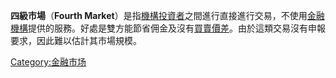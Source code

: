 {{NoteTA|G1=Economics}}
{{Multiple issues|
{{Expert needed|subject=金融学|time=2021-04-12T05:12:37+00:00}}
{{Unreferenced|time=2021-04-12T05:12:37+00:00}}
}}
'''四級市場'''（'''Fourth Market'''）是指[[機構投資者|機構投資者]]之間進行直接進行交易，不使用[[金融機構|金融機構]]提供的服務。好處是雙方能節省佣金及沒有[[買賣價差|買賣價差]]。由於這類交易沒有申報要求，因此難以估計其市場規模。

{{金融市场}}
[[Category:金融市场|Category:金融市场]]